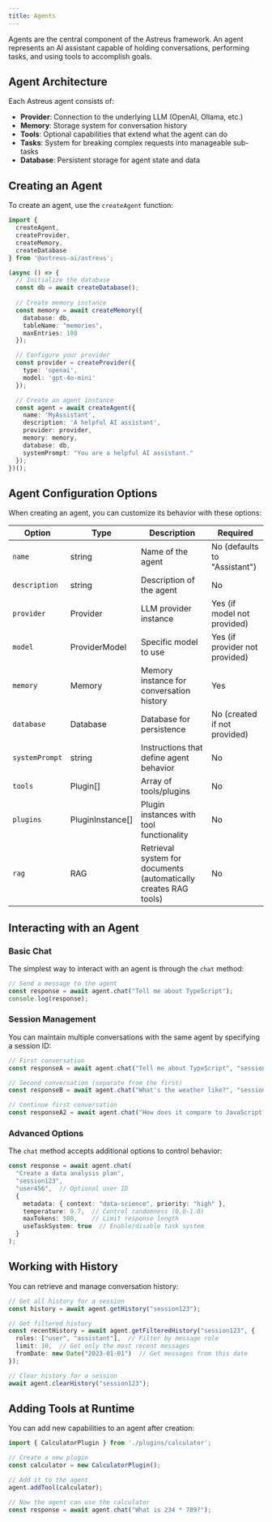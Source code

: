 ```yaml
---
title: Agents
---
```


Agents are the central component of the Astreus framework. An agent represents an AI assistant capable of holding conversations, performing tasks, and using tools to accomplish goals.

## Agent Architecture

Each Astreus agent consists of:

- **Provider**: Connection to the underlying LLM (OpenAI, Ollama, etc.)
- **Memory**: Storage system for conversation history
- **Tools**: Optional capabilities that extend what the agent can do
- **Tasks**: System for breaking complex requests into manageable sub-tasks
- **Database**: Persistent storage for agent state and data

## Creating an Agent

To create an agent, use the `createAgent` function:

```typescript
import { 
  createAgent, 
  createProvider,
  createMemory,
  createDatabase
} from '@astreus-ai/astreus';

(async () => {
  // Initialize the database
  const db = await createDatabase();
  
  // Create memory instance
  const memory = await createMemory({
    database: db,
    tableName: "memories",
    maxEntries: 100
  });

  // Configure your provider
  const provider = createProvider({
    type: 'openai',
    model: 'gpt-4o-mini'
  });

  // Create an agent instance
  const agent = await createAgent({
    name: 'MyAssistant',
    description: 'A helpful AI assistant',
    provider: provider,
    memory: memory,
    database: db,
    systemPrompt: "You are a helpful AI assistant."
  });
})();
```

## Agent Configuration Options

When creating an agent, you can customize its behavior with these options:

| Option | Type | Description | Required |
|--------|------|-------------|----------|
| `name` | string | Name of the agent | No (defaults to "Assistant") |
| `description` | string | Description of the agent | No |
| `provider` | Provider | LLM provider instance | Yes (if model not provided) |
| `model` | ProviderModel | Specific model to use | Yes (if provider not provided) |
| `memory` | Memory | Memory instance for conversation history | Yes |
| `database` | Database | Database for persistence | No (created if not provided) |
| `systemPrompt` | string | Instructions that define agent behavior | No |
| `tools` | Plugin[] | Array of tools/plugins | No |
| `plugins` | PluginInstance[] | Plugin instances with tool functionality | No |
| `rag` | RAG | Retrieval system for documents (automatically creates RAG tools) | No |

## Interacting with an Agent

### Basic Chat

The simplest way to interact with an agent is through the `chat` method:

```typescript
// Send a message to the agent
const response = await agent.chat("Tell me about TypeScript");
console.log(response);
```

### Session Management

You can maintain multiple conversations with the same agent by specifying a session ID:

```typescript
// First conversation
const responseA = await agent.chat("Tell me about TypeScript", "sessionA");

// Second conversation (separate from the first)
const responseB = await agent.chat("What's the weather like?", "sessionB");

// Continue first conversation
const responseA2 = await agent.chat("How does it compare to JavaScript?", "sessionA");
```

### Advanced Options

The `chat` method accepts additional options to control behavior:

```typescript
const response = await agent.chat(
  "Create a data analysis plan", 
  "session123",
  "user456",  // Optional user ID
  {
    metadata: { context: "data-science", priority: "high" },
    temperature: 0.7,  // Control randomness (0.0-1.0)
    maxTokens: 500,    // Limit response length
    useTaskSystem: true  // Enable/disable task system
  }
);
```

## Working with History

You can retrieve and manage conversation history:

```typescript
// Get all history for a session
const history = await agent.getHistory("session123");

// Get filtered history
const recentHistory = await agent.getFilteredHistory("session123", {
  roles: ["user", "assistant"],  // Filter by message role
  limit: 10,  // Get only the most recent messages
  fromDate: new Date("2023-01-01")  // Get messages from this date
});

// Clear history for a session
await agent.clearHistory("session123");
```

## Adding Tools at Runtime

You can add new capabilities to an agent after creation:

```typescript
import { CalculatorPlugin } from './plugins/calculator';

// Create a new plugin
const calculator = new CalculatorPlugin();

// Add it to the agent
agent.addTool(calculator);

// Now the agent can use the calculator
const response = await agent.chat("What is 234 * 789?");
``` 